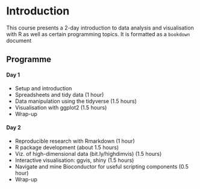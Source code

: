 # Introduction

This course presents a 2-day introduction to data analysis and
visualisation with R as well as certain programming topics. It is
formatted as a `bookdown` document

## Programme  {-}

#### Day 1  {-}

- Setup and introduction
- Spreadsheets and tidy data (1 hour)
- Data manipulation using the tidyverse (1.5 hours)
- Visualisation with ggplot2 (1.5 hours)
- Wrap-up

#### Day 2 {-}

- Reproducible research with Rmarkdown (1 hour)
- R package development (about 1.5 hours)
- Viz. of high-dimensional data (bit.ly/highdimvis) (1.5 hours)
- Interactive visualisation: ggvis, shiny (1.5 hours)
- Navigate and mine Bioconductor for useful scripting components (0.5 hour)
- Wrap-up

